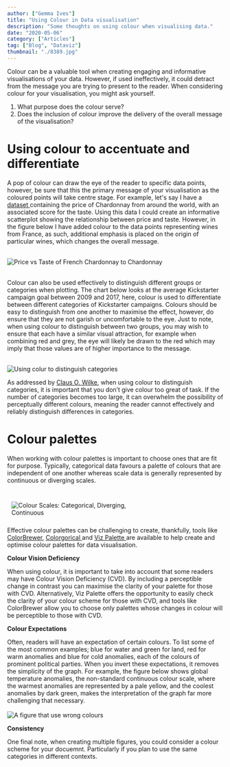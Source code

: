 ```yaml
---
author: ["Gemma Ives"]
title: "Using Colour in Data visualisation"
description: "Some thoughts on using colour when visualising data."
date: "2020-05-06"
category: ["Articles"]
tag: ["Blog", "Dataviz"]
thumbnail: "./8389.jpg"
---
```


<div className="container mx-auto">
  <p> Colour can be a valuable tool when creating engaging and informative visualisations of your data.
  However, if used ineffectively, it could detract from the message you are trying to present to the reader.
  When considering colour for your visualisation, you might ask yourself.
  </p>
  <ol>
  <li> What purpose does the colour serve? </li>
  <li> Does the inclusion of colour improve the delivery of the overall message of the visualisation? </li>
</ol>
</div>

<div className="container mx-auto">
  <h1 className="mart">Using colour to accentuate and differentiate</h1>
  <p> A pop of colour can draw the eye of the reader to specific data points, however, be sure that this the primary message of your visualisation as the coloured points will take centre stage.
  For example, let's say I have a <a href="https://www.kaggle.com/zynicide/wine-reviews/"> dataset </a>
  containing the price of Chardonnay from around the world, with an associated score for the taste.
  Using this data I could create an informative scatterplot showing the relationship between price and taste.
  However, in the figure below I have added colour to the data points representing wines from France, as such, additional emphasis is placed on the origin of particular wines, which changes the overall message.
  </p>
  <br />
  <img src="./FrenchWine2.png" alt="Price vs Taste of French Chardonnay to Chardonnay"></img>
</div>

<div className="container mx-auto">
<br />
  <p> Colour can also be used effectively to distinguish different groups or categories when plotting.
  The chart below looks at the average Kickstarter campaign goal between 2009 and 2017, here, colour is used to differentiate between different categories of Kickstarter campaigns.
  Colours should be easy to distinguish from one another to maximise the effect, however, do ensure that they are not garish or uncomfortable to the eye.
  Just to note, when using colour to distinguish between two groups, you may wish to ensure that each have a similar visual attraction, for example when combining red and grey, the eye will likely be drawn to the red which may imply that those values are of higher importance to the message.
  </p>
<br />
  <img src="./Kickstarter2.png" alt="Using colur to distinguish categories"></img>
<br />
  <p> As addressed by <a href="https://serialmentor.com/dataviz/color-pitfalls.html#encoding-too-much-or-irrelevant-information/"> Claus O. Wilke</a>, when using colour to distinguish categories, it is important that you don’t give colour too great of task.
  If the number of categories becomes too large, it can overwhelm the possibility of perceptually different colours, meaning the reader cannot effectively and reliably distinguish differences in categories.
  </p>
</div>

<div className="container mx-auto">
  <h1 className="mart">Colour palettes</h1>
  <p> When working with colour palettes is important to choose ones that are fit for purpose.
  Typically, categorical data favours a palette of colours that are independent of one another whereas scale data is generally represented by continuous or diverging scales.
  </p>
<br />
  <div style="float:none;width:300px;padding:10px 0 10px 10px">
    <img src="./Colour Scales.png"/ alt="Colour Scales: Categorical, Diverging, Continuous">
  </div>
  <p> Effective colour palettes can be challenging to create, thankfully, tools like
  <a href="https://colorbrewer2.org/"> ColorBrewer</a>,
  <a href="http://vrl.cs.brown.edu/color"> Colorgorical </a> and
  <a href="https://projects.susielu.com/viz-palette"> Viz Palette </a>
 are available to help create and optimise colour palettes for data visualisation.
 </p>
</div>

<div className="container mx-auto">
<p> <strong> Colour Vision Deficiency </strong></p>
<p> When using colour, it is important to take into account that some readers may have Colour Vision Deficiency (CVD).
By including a perceptible change in contrast you can maximise the clarity of your palette for those with CVD.
Alternatively, Viz Palette offers the opportunity to easily check the clarity of your colour scheme for those with CVD, and tools like ColorBrewer allow you to choose only palettes whose changes in colour will be perceptible to those with CVD.
</p>
<p> <strong> Colour Expectations </strong></p>
<p> Often, readers will have an expectation of certain colours. To list some of the most common examples; blue for water and green for land,
red for warm anomalies and blue for cold anomalies, each of the colours of prominent political parties.
When you invert these expectations, it removes the simplicity of the graph.
For example, the figure below shows global temperature anomalies, the non-standard continuous colour scale, where the warmest anomalies are represented by a pale yellow, and the coolest anomalies by dark green, makes the interpretation of the graph far more challenging that necessary.
<br />
<br />
<img src="./WrongColors2.png" alt="A figure that use wrong colours"></img>
<br />
</p>
<p> <strong> Consistency </strong></p>
<p> One final note, when creating multiple figures, you could consider a colour scheme for your docuemnt.
Particularly if you plan to use the same categories in different contexts.
</p>
</div>
